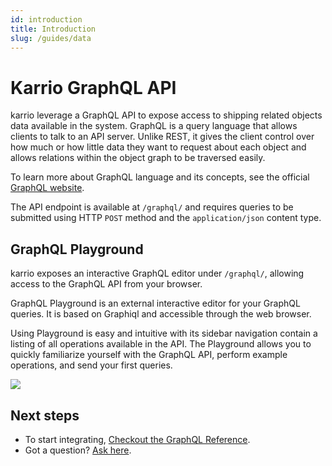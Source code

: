 ```yaml
---
id: introduction
title: Introduction
slug: /guides/data
---
```


# Karrio GraphQL API

karrio leverage a GraphQL API to expose access to shipping related
objects data available in the system. GraphQL is a query language that
allows clients to talk to an API server. Unlike REST, it gives the client
control over how much or how little data they want to request about each
object and allows relations within the object graph to be traversed easily.

To learn more about GraphQL language and its concepts, see the
official [GraphQL website](https://graphql.org/).

The API endpoint is available at `/graphql/` and requires queries to be
submitted using HTTP `POST` method and the `application/json` content type.


## GraphQL Playground

karrio exposes an interactive GraphQL editor under `/graphql/`, allowing
access to the GraphQL API from your browser.

GraphQL Playground is an external interactive editor for your GraphQL queries.
It is based on Graphiql and accessible through the web browser.

Using Playground is easy and intuitive with its sidebar navigation contain
a listing of all operations available in the API. The Playground allows you
to quickly familiarize yourself with the GraphQL API, perform example
operations, and send your first queries.

<img src="/img/assets/graphiQL.png" />


## Next steps

- To start integrating, [Checkout the GraphQL Reference](/reference/graphql-api).
- Got a question? [Ask here](https://github.com/karrio/karrio/discussions).
